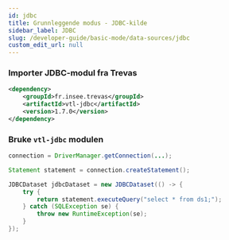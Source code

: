 ```yaml
---
id: jdbc
title: Grunnleggende modus - JDBC-kilde
sidebar_label: JDBC
slug: /developer-guide/basic-mode/data-sources/jdbc
custom_edit_url: null
---
```


### Importer JDBC-modul fra Trevas

```xml
<dependency>
    <groupId>fr.insee.trevas</groupId>
    <artifactId>vtl-jdbc</artifactId>
    <version>1.7.0</version>
</dependency>
```

### Bruke `vtl-jdbc` modulen

```java
connection = DriverManager.getConnection(...);

Statement statement = connection.createStatement();

JDBCDataset jdbcDataset = new JDBCDataset(() -> {
    try {
        return statement.executeQuery("select * from ds1;");
    } catch (SQLException se) {
        throw new RuntimeException(se);
    }
});
```
